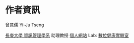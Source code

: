 # 作者資訊{- #author}
曾意儒 Yi-Ju Tseng

[長庚大學 資訊管理學系](http://im.cgu.edu.tw/bin/home.php) 助理教授
[個人網站](http://yijutseng.github.io)
Lab: [數位健康實驗室](http://yijutseng.github.io/Lab/)



